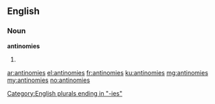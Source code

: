 ==English==

===Noun===
'''antinomies'''

# {{plural of|antinomy}}

[[Category:English plurals ending in "-ies"]]

[[ar:antinomies]]
[[el:antinomies]]
[[fr:antinomies]]
[[ku:antinomies]]
[[mg:antinomies]]
[[my:antinomies]]
[[no:antinomies]]